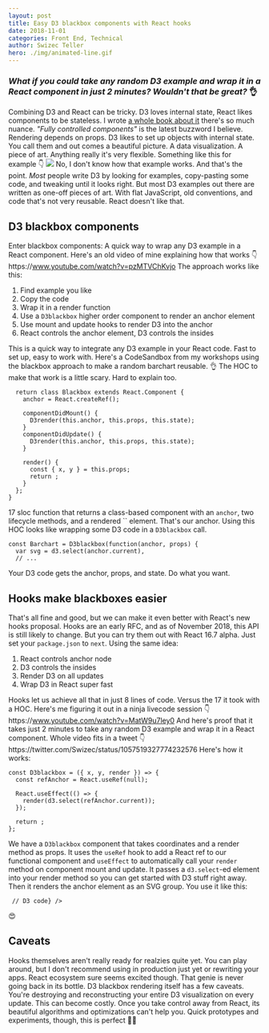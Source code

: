 ```yaml
---
layout: post
title: Easy D3 blackbox components with React hooks
date: 2018-11-01
categories: Front End, Technical
author: Swizec Teller
hero: ./img/animated-line.gif
---
```


### _What if you could take any random D3 example and wrap it in a React component in just 2 minutes? Wouldn't that be great?_ 👌

Combining D3 and React can be tricky. D3 loves internal state, React likes components to be stateless. I wrote [a whole book about it](https://gum.co/pMtnZ) there's so much nuance. _"Fully controlled components"_ is the latest buzzword I believe. Rendering depends on props. D3 likes to set up objects with internal state. You call them and out comes a beautiful picture. A data visualization. A piece of art. Anything really it's very flexible. Something like this for example 👇 [![](./img/animated-line.gif)](http://blockbuilder.org/kafunk/91f7b870b79c2f104f1ebacf4197c9dc) No, I don't know how that example works. And that's the point. _Most_ people write D3 by looking for examples, copy-pasting some code, and tweaking until it looks right. But most D3 examples out there are written as one-off pieces of art. With flat JavaScript, old conventions, and code that's not very reusable. React doesn't like that.

## D3 blackbox components

Enter blackbox components: A quick way to wrap any D3 example in a React component. Here's an old video of mine explaining how that works 👇 https&#x3A;//www.youtube.com/watch?v=pzMTVChKvjo The approach works like this:

1.  Find example you like
2.  Copy the code
3.  Wrap it in a render function
4.  Use a `D3blackbox` higher order component to render an anchor element
5.  Use mount and update hooks to render D3 into the anchor
6.  React controls the anchor element, D3 controls the insides

This is a quick way to integrate any D3 example in your React code. Fast to set up, easy to work with. Here's a CodeSandbox from my workshops using the blackbox approach to make a random barchart reusable.  👌 The HOC to make that work is a little scary. Hard to explain too.

      return class Blackbox extends React.Component {
        anchor = React.createRef();

        componentDidMount() {
          D3render(this.anchor, this.props, this.state);
        }
        componentDidUpdate() {
          D3render(this.anchor, this.props, this.state);
        }

        render() {
          const { x, y } = this.props;
          return ;
        }
      };
    }

17 sloc function that returns a class-based component with an `anchor`, two lifecycle methods, and a rendered `` element. That's our anchor. Using this HOC looks like wrapping some D3 code in a `D3blackbox` call.

    const Barchart = D3blackbox(function(anchor, props) {
      var svg = d3.select(anchor.current),
      // ...
      

Your D3 code gets the anchor, props, and state. Do what you want.

## Hooks make blackboxes easier

That's all fine and good, but we can make it even better with React's new hooks proposal. Hooks are an early RFC, and as of November 2018, this API is still likely to change. But you can try them out with React 16.7 alpha. Just set your `package.json` to `next`. Using the same idea:

1.  React controls anchor node
2.  D3 controls the insides
3.  Render D3 on all updates
4.  Wrap D3 in React super fast

Hooks let us achieve all that in just 8 lines of code. Versus the 17 it took with a HOC. Here's me figuring it out in a ninja livecode session 👇 https&#x3A;//www.youtube.com/watch?v=MatW9u7ley0 And here's proof that it takes just 2 minutes to take any random D3 example and wrap it in a React component. Whole video fits in a tweet 👇 https&#x3A;//twitter.com/Swizec/status/1057519327774232576 Here's how it works: 

    const D3blackbox = ({ x, y, render }) => {
      const refAnchor = React.useRef(null);

      React.useEffect(() => {
        render(d3.select(refAnchor.current));
      });

      return ;
    };

We have a `D3blackbox` component that takes coordinates and a render method as props. It uses the `useRef` hook to add a React ref to our functional component and `useEffect` to automatically call your `render` method on component mount and update. It passes a `d3.select`-ed element into your render method so you can get started with D3 stuff right away. Then it renders the anchor element as an SVG group. You use it like this:

     // D3 code} />

😍

## Caveats

Hooks themselves aren't really ready for realzies quite yet. You can play around, but I don't recommend using in production just yet or rewriting your apps. React ecosystem sure seems excited though. That genie is never going back in its bottle. D3 blackbox rendering itself has a few caveats. You're destroying and reconstructing your entire D3 visualization on every update. This can become costly. Once you take control away from React, its beautiful algorithms and optimizations can't help you. Quick prototypes and experiments, though, this is perfect 👍🏼

